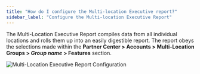 ```yaml
---
title: "How do I configure the Multi-location Executive report?"
sidebar_label: "Configure the Multi-location Executive Report"
---
```


The Multi-Location Executive Report compiles data from all individual locations and rolls them up into an easily digestible report. The report obeys the selections made within the **Partner Center > Accounts > Multi-Location Groups > *Group name* > Features** section.

![Multi-Location Executive Report Configuration](/img/business-app/multi-location/executive-report/configuration.jpg)